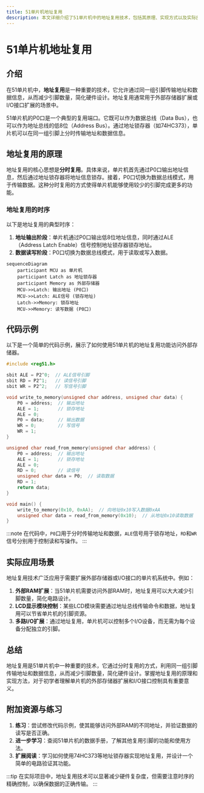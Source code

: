 ```yaml
---
title: 51单片机地址复用
description: 本文详细介绍了51单片机中的地址复用技术，包括其原理、实现方式以及实际应用场景，适合初学者学习。
---
```


# 51单片机地址复用

## 介绍

在51单片机中，**地址复用**是一种重要的技术，它允许通过同一组引脚传输地址和数据信息，从而减少引脚数量，简化硬件设计。地址复用通常用于外部存储器扩展或I/O接口扩展的场景中。

51单片机的P0口是一个典型的复用端口。它既可以作为数据总线（Data Bus），也可以作为地址总线的低8位（Address Bus）。通过地址锁存器（如74HC373），单片机可以在同一组引脚上分时传输地址和数据信息。

## 地址复用的原理

地址复用的核心思想是**分时复用**。具体来说，单片机首先通过P0口输出地址信息，然后通过地址锁存器将地址信息锁存。接着，P0口切换为数据总线模式，用于传输数据。这种分时复用的方式使得单片机能够使用较少的引脚完成更多的功能。

### 地址复用的时序

以下是地址复用的典型时序：

1. **地址输出阶段**：单片机通过P0口输出低8位地址信息，同时通过ALE（Address Latch Enable）信号控制地址锁存器锁存地址。
2. **数据读写阶段**：P0口切换为数据总线模式，用于读取或写入数据。

```mermaid
sequenceDiagram
    participant MCU as 单片机
    participant Latch as 地址锁存器
    participant Memory as 外部存储器
    MCU->>Latch: 输出地址 (P0口)
    MCU->>Latch: ALE信号 (锁存地址)
    Latch->>Memory: 锁存地址
    MCU->>Memory: 读写数据 (P0口)
```

## 代码示例

以下是一个简单的代码示例，展示了如何使用51单片机的地址复用功能访问外部存储器。

```c
#include <reg51.h>

sbit ALE = P2^0;  // ALE信号引脚
sbit RD = P2^1;   // 读信号引脚
sbit WR = P2^2;   // 写信号引脚

void write_to_memory(unsigned char address, unsigned char data) {
    P0 = address;  // 输出地址
    ALE = 1;       // 锁存地址
    ALE = 0;
    P0 = data;     // 输出数据
    WR = 0;        // 写信号
    WR = 1;
}

unsigned char read_from_memory(unsigned char address) {
    P0 = address;  // 输出地址
    ALE = 1;       // 锁存地址
    ALE = 0;
    RD = 0;        // 读信号
    unsigned char data = P0;  // 读取数据
    RD = 1;
    return data;
}

void main() {
    write_to_memory(0x10, 0xAA);  // 向地址0x10写入数据0xAA
    unsigned char data = read_from_memory(0x10);  // 从地址0x10读取数据
}
```

:::note
在代码中，`P0`口用于分时传输地址和数据，`ALE`信号用于锁存地址，`RD`和`WR`信号分别用于控制读和写操作。
:::

## 实际应用场景

地址复用技术广泛应用于需要扩展外部存储器或I/O接口的单片机系统中。例如：

1. **外部RAM扩展**：当51单片机需要访问外部RAM时，地址复用可以大大减少引脚数量，简化电路设计。
2. **LCD显示模块控制**：某些LCD模块需要通过地址总线传输命令和数据，地址复用可以节省单片机的引脚资源。
3. **多路I/O扩展**：通过地址复用，单片机可以控制多个I/O设备，而无需为每个设备分配独立的引脚。

## 总结

地址复用是51单片机中一种重要的技术，它通过分时复用的方式，利用同一组引脚传输地址和数据信息，从而减少引脚数量，简化硬件设计。掌握地址复用的原理和实现方法，对于初学者理解单片机的外部存储器扩展和I/O接口控制具有重要意义。

## 附加资源与练习

1. **练习**：尝试修改代码示例，使其能够访问外部RAM的不同地址，并验证数据的读写是否正确。
2. **进一步学习**：查阅51单片机的数据手册，了解其他复用引脚的功能和使用方法。
3. **扩展阅读**：学习如何使用74HC373等地址锁存器实现地址复用，并设计一个简单的电路验证其功能。

:::tip
在实际项目中，地址复用技术可以显著减少硬件复杂度，但需要注意时序的精确控制，以确保数据的正确传输。
:::